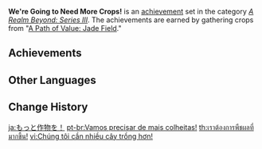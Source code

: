 {{Achievement Set Infobox
|primogems    = {{Achievement/Primogems|We're Going to Need More Crops!}}
|total        = {{Achievement/Total|We're Going to Need More Crops!}}
|category     = A Realm Beyond: Series III
}}
'''We're Going to Need More Crops!''' is an [[achievement]] set in the category ''[[A Realm Beyond: Series III]]''. The achievements are earned by gathering crops from "[[A Path of Value: Jade Field]]."

==Achievements==
{{Achievements by Category Table|We're Going to Need More Crops!}}
<!--
==Notes==

==Trivia==
-->
==Other Languages==
{{Other Languages
|en      = We're Going to Need More Crops!
|zhs     = 我们需要更多作物！
|zhs_rm  = Wǒmen Xūyào Gèngduō Zuòwù!
|zht     = 我們需要更多作物！
|zht_rm  = Wǒmen Xūyào Gèngduō Zuòwù!
|zh_tl   = We Need More Crops!
|ja      = もっと作物を!
|ja_rm   = Motto Sakumotsu wo!
|ja_tl   = More Crops!
|ko      = 더 많은 농작물이 필요해!
|ko_tl   = Need More Crops!
|es      = ¡Necesitamos más cosecha!
|es_tl   = We Need More Crops!
|fr      = Il en faut toujours plus !
|fr_tl   = There's Always a Need For More!
|ru      = Нужно больше урожая!
|ru_tl   = We Need More Crops!
|th      = เราต้องการพืชผลที่มากขึ้น!
|th_rm   = 
|th_tl   = 
|vi      = Chúng tôi cần nhiều cây trồng hơn!
|vi_tl   = We Need More Crops!
|de      = Wir brauchen mehr!
|de_tl   = We Need More!
|id      = Kita Perlu Lebih Banyak Tanaman!
|id_tl   = We're Going to Need More Plants!
|pt      = Vamos precisar de mais colheitas!
|pt_tl   = We're Going to Need More Crops!
|tr      = Daha Fazla Ekin Lazım!
|tr_tl   = We Need More Crops!
|it      = Avremo bisogno di più colture!
|it_tl   = 
}}

==Change History==
{{Change History|1.5}}
<!--
==References==
{{Reflist}}
-->

[[ja:もっと作物を！]]
[[pt-br:Vamos precisar de mais colheitas!]]
[[th:เราต้องการพืชผลที่มากขึ้น!]]
[[vi:Chúng tôi cần nhiều cây trồng hơn!]]